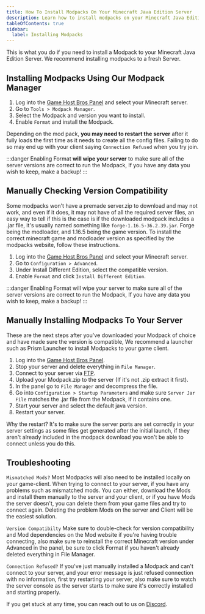 ---
title: How To Install Modpacks On Your Minecraft Java Edition Server
description: Learn how to install modpacks on your Minecraft Java Edition Server
tableOfContents: true
sidebar:
  label: Installing Modpacks
---

This is what you do if you need to install a Modpack to your Minecraft Java Edition Server. We recommend installing modpacks to a fresh Server.

## Installing Modpacks Using Our Modpack Manager

1. Log into the [Game Host Bros Panel](https://panel.gamehostbros.com/) and select your Minecraft server.
2. Go to `Tools > Modpack Manager`.
3. Select the Modpack and version you want to install.
4. Enable `Format` and install the Modpack.

Depending on the mod pack, **you may need to restart the server** after it fully loads the first time as it needs to create all the config files. Failing to do so may end up with your client saying `Connection Refused` when you try join.

:::danger
Enabling Format **will wipe your server** to make sure all of the server versions are correct to run the Modpack, If you have any data you wish to keep, make a backup!
:::

## Manually Checking Version Compatibility

Some modpacks won't have a premade server.zip to download and may not work, and even if it does, it may not have of all the required server files, an easy way to tell if this is the case is if the downloaded modpack includes a .jar file, it's usually named something like `forge-1.16.5-36.2.39.jar`. Forge being the modloader, and 1.16.5 being the game version. To install the correct minecraft game and modloader version as specified by the modpacks website, follow these instructions.

1. Log into the [Game Host Bros Panel](https://panel.gamehostbros.com/) and select your Minecraft server.
3. Go to `Configuration > Advanced`.
4. Under Install Different Edition, select the compatible version.
5. Enable `Format` and click `Install Different Edition`.

:::danger
Enabling Format will wipe your server to make sure all of the server versions are correct to run the Modpack, If you have any data you wish to keep, make a backup!
:::

## Manually Installing Modpacks To Your Server

These are the next steps after you've downloaded your Modpack of choice and have made sure the version is compatible, We recommend a launcher such as Prism Launcher to install Modpacks to your game client.

1. Log into the [Game Host Bros Panel](https://panel.gamehostbros.com/).
2. Stop your server and delete everything in `File Manager`.
3. Connect to your server via [FTP](https://guides.gamehostbros.com/getting-started/uploading-files/).
4. Upload your Modpack.zip to the server (If it's not .zip extract it first).
5. In the panel go to `File Manager` and decompress the file.
6. Go into `Configuration > Startup Parameters` and make sure `Server Jar File` matches the .jar file from the Modpack, if it contains one.
7. Start your server and select the default java version.
8. Restart your server.

Why the restart? It's to make sure the server ports are set correctly in your server settings as some files get generated after the initial launch, if they aren't already included in the modpack download you won't be able to connect unless you do this.

## Troubleshooting

`Mismatched Mods?` Most Modpacks will also need to be installed locally on your game-client. When trying to connect to your server, if you have any problems such as mismatched mods. You can either, download the Mods and install them manually to the server and your client, or if you have Mods the server doesn't, you can delete them from your game files and try to connect again. Deleting the problem Mods on the server and Client will be the easiest solution.

`Version Compatibilty` Make sure to double-check for version compatibility and Mod dependencies on the Mod website if you're having trouble connecting, also make sure to reinstall the correct Minecraft version under 
Advanced in the panel, be sure to click Format if you haven't already deleted everything in File Manager.

`Connection Refused?` If you've just manually installed a Modpack and can't connect to your server, and your error message is just refused connection with no information, first try restarting your server, also make sure to watch the server console as the server starts to make sure it's correctly installed and starting properly.

If you get stuck at any time, you can reach out to us on [Discord](https://discord.gg/FN4XgbAwzr).
